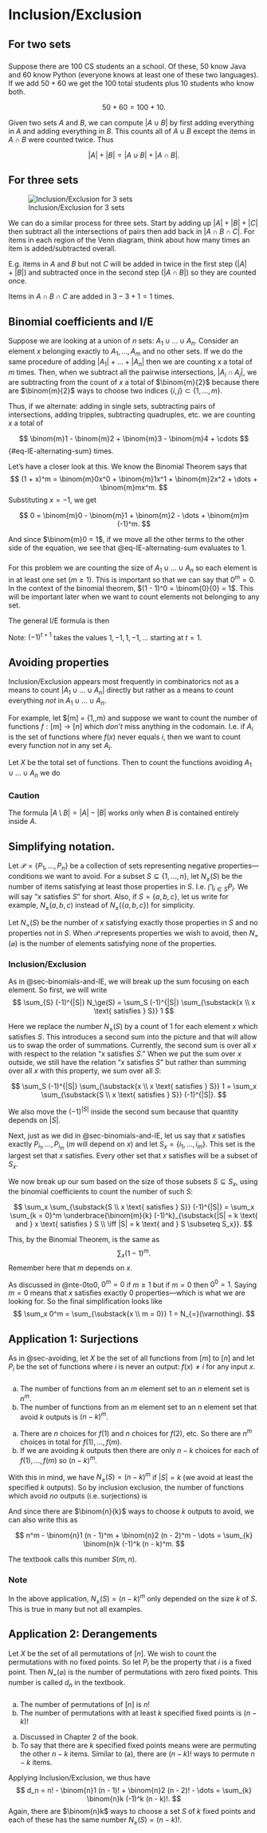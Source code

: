 # Inclusion/Exclusion

## For two sets

::: {#exm-two-sets}
###
Suppose there are $100$ CS students an a school. Of these, $50$ know Java and $60$ know Python (everyone knows at least one of these two languages). If we add $50 + 60$ we get the $100$ total students plus $10$ students who know both.

$$
50 + 60 = 100 + 10.
$$
:::

Given two sets $A$ and $B$, we can compute $|A \cup B|$ by first adding everything in $A$ and adding everything in $B$. This counts all of $A \cup B$ except the items in $A \cap B$ were counted twice. Thus

$$
|A| + |B| = |A \cup B| + |A \cap B|.
$$

## For three sets

![Inclusion/Exclusion for 3 sets](../i/Inclusion-exclusion-3sets.png)

We can do a similar process for three sets. Start by adding up $|A| + |B| + |C|$ then subtract all the intersections of pairs then add back in $|A \cap B \cap C|$. For items in each region of the Venn diagram, think about how many times an item is added/subtracted overall.

E.g. items in $A$ and $B$ but not $C$ will be added in twice in the first step ($|A| + |B|$) and subtracted once in the second step ($|A \cap B|$) so they are counted once.

Items in $A \cap B \cap C$ are added in $3 - 3 + 1 = 1$ times.

## Binomial coefficients and I/E {#sec-binomials-and-IE}

Suppose we are looking at a union of $n$ sets: $A_1 \cup \dots \cup A_n$. Consider an element $x$ belonging exactly to $A_1, \dots, A_m$ and no other sets. If we do the same procedure of adding $|A_1| + \dots + |A_n|$ then we are counting $x$ a total of $m$ times. Then, when we subtract all the pairwise intersections, $|A_i \cap A_j|$, we are subtracting from the count of $x$ a total of $\binom{m}{2}$ because there are $\binom{m}{2}$ ways to choose two indices $\{i, j\} \subset \{1, \dots, m\}$.

Thus, if we alternate: adding in single sets, subtracting pairs of intersections, adding tripples, subtracting quadruples, etc. we are counting $x$ a total of

$$
\binom{m}1 - \binom{m}2 + \binom{m}3 -  \binom{m}4 + \cdots
$$ {#eq-IE-alternating-sum}
times.

Let's have a closer look at this. We know the Binomial Theorem says that
$$
(1 + x)^m = \binom{m}0x^0 + \binom{m}1x^1 + \binom{m}2x^2 + \dots + \binom{m}mx^m.
$$
Substituting $x = -1$, we get

$$
0 = \binom{m}0 - \binom{m}1 + \binom{m}2 - \dots + \binom{m}m (-1)^m.
$$

And since $\binom{m}0 = 1$, if we move all the other terms to the other side of the equation, we see that @eq-IE-alternating-sum evaluates to $1$.

::: {#nte-0to0 .callout-note}
###
For this problem we are counting the size of $A_1 \cup \dots \cup A_n$ so each element is in at least one set ($m \ge 1$). This is important so that we can say that $0^m = 0$. In the context of the binomial theorem, $(1 - 1)^0 = \binom{0}{0} = 1$. This will be important later when we want to count elements not belonging to any set.
:::

The general I/E formula is then

\begin{align*}
|A_1 \cup \dots \cup A_n| &= \sum_i |A_i| - \sum_{i < j} |A_i \cap A_j| + \sum_{i < j < k} |A_i \cap A_j \cap A_k| - \dots \\
&= \sum_{t = 1}^n (-1)^{t + 1} \sum_{i_1 < \dots < i_t} |A_{i_1} \cap \dots \cap A_{i_t}|.
\end{align*}

Note: $(-1)^{t + 1}$ takes the values $1, -1, 1, -1, \dots$ starting at $t = 1$.

## Avoiding properties {#sec-avoiding}

Inclusion/Exclusion appears most frequently in combinatorics not as a means to count $|A_1 \cup \dots \cup A_n|$ directly but rather as a means to count everything *not* in $A_1 \cup \dots \cup A_n$.

For example, let $[m] = \{1,\dots,m\} and suppose we want to count the number of functions $f : [m] \to [n]$ which *don't* miss anything in the codomain. I.e. if $A_i$ is the set of functions where $f(x)$ never equals $i$, then we want to count every function *not* in any set $A_i$.

Let $X$ be the total set of functions. Then to count the functions avoiding $A_1 \cup \dots \cup A_n$ we do

\begin{align*}
|X \setminus (A_1 \cup \dots A_n)| &= |X| - |A_1 \cup \dots A_n| \\
&= |X| - \sum_i |A_i| + \sum_{i < j} |A_i \cap A_j| - \cdots
\end{align*}

::: {.callout-caution}
### Caution
The formula $|A \setminus B| = |A| - |B|$ works only when $B$ is contained entirely inside $A$.
:::

## Simplifying notation.

Let $\mathscr{P} = \{P_1, \dots, P_n\}$ be a collection of sets representing negative properties---conditions we want to avoid. For a subset $S \subseteq \{1,\dots,n\}$, let $N_\ge(S)$ be the number of items satisfying at least those properties in $S$. I.e. $\bigcap_{i \in S} P_i$. We will say "$x$ satisfies $S$" for short. Also, if $S = \{a,b,c\}$, let us write for example, $N_\ge(a,b,c)$ instead of $N_\ge(\{a,b,c\})$ for simplicity.

Let $N_{=}(S)$ be the number of $x$ satisfying exactly those properties in $S$ and no properties not in $S$. When $\mathscr{P}$ represents properties we wish to avoid, then $N_{=}(\varnothing)$ is the number of elements satisfying none of the properties.

::: {#thm-inclusion-exclusion}
### Inclusion/Exclusion
\begin{align*}
N_{=}(\varnothing) &= N_{\ge}(\varnothing) - \sum_i N_\ge(i) + \sum_{i < j} N_\ge(i,j) - \cdots \\
&= \sum_{S} (-1)^{|S|} N_\ge(S).
\end{align*}
:::

::: {.proof}
As in @sec-binomials-and-IE, we will break up the sum focusing on each element. So first, we will write
$$
\sum_{S} (-1)^{|S|} N_\ge(S) = \sum_S (-1)^{|S|} \sum_{\substack{x \\ x \text{ satisfies } S}} 1
$$

Here we replace the number $N_\ge(S)$ by a count of $1$ for each element $x$ which satisfies $S$. This introduces a second sum into the picture and that will allow us to swap the order of summations. Currently, the second sum is over all $x$ with respect to the relation "$x$ satisfies $S$." When we put the sum over $x$ outside, we still have the relation "$x$ satisfies $S$" but rather than summing over all $x$ with this property, we sum over all $S$:

$$
\sum_S (-1)^{|S|} \sum_{\substack{x \\ x \text{ satisfies } S}} 1 = \sum_x \sum_{\substack{S \\ x \text{ satisfies } S}} (-1)^{|S|}.
$$

We also move the $(-1)^|S|$ inside the second sum because that quantity depends on $|S|$.

Next, just as we did in @sec-binomials-and-IE, let us say that $x$ satisfies exactly $P_{i_1}, \dots, P_{i_m}$ ($m$ will depend on $x$) and let $S_x = \{i_1, \dots, i_m\}$. This set is the largest set that $x$ satisfies. Every other set that $x$ satisfies will be a subset of $S_x$.

We now break up our sum based on the size of those subsets $S \subseteq S_x$, using the binomial coefficients to count the number of such $S$:

$$
\sum_x \sum_{\substack{S \\ x \text{ satisfies } S}} (-1)^{|S|} = \sum_x \sum_{k = 0}^m \underbrace{\binom{m}{k} (-1)^k}_{\substack{|S| = k \text{ and } x \text{ satisfies } S \\ \iff |S| = k \text{ and } S \subseteq S_x}}.
$$

This, by the Binomial Theorem, is the same as
$$
\sum_x (1 - 1)^m.
$$
Remember here that $m$ depends on $x$.

As discussed in @nte-0to0, $0^m = 0$ if $m \ge 1$ but if $m = 0$ then $0^0 = 1$. Saying $m = 0$ means that $x$ satisfies exactly $0$ properties---which is what we are looking for. So the final simplification looks like
$$
\sum_x 0^m = \sum_{\substack{x \\ m = 0}} 1 = N_{=}(\varnothing).
$$
:::

## Application 1: Surjections

As in @sec-avoiding, let $X$ be the set of all functions from $[m]$ to $[n]$ and let $P_i$ be the set of functions where $i$ is never an output: $f(x) \neq i$ for any input $x$.

::: {#lem-functions-missing-k}
###
a) The number of functions from an $m$ element set to an $n$ element set is $n^m$.
b) The number of functions from an $m$ element set to an $n$ element set that avoid $k$ outputs is $(n - k)^m$. 
:::

::: {.proof}
a) There are $n$ choices for $f(1)$ and $n$ choices for $f(2)$, etc. So there are $n^m$ choices in total for $f(1), \dots, f(m)$.
b) If we are avoiding $k$ outputs then there are only $n - k$ choices for each of $f(1),\dots,f(m)$ so $(n - k)^m$.
:::

With this in mind, we have $N_\ge(S) = (n - k)^m$ if $|S| = k$ (we avoid at least the specified $k$ outputs). So by inclusion exclusion, the number of functions which avoid *no* outputs (i.e. surjections) is

\begin{align*}
&N_\ge(\varnothing) - \sum_i N_\ge(i) + \sum_{i < j} N_\ge(i,j) - \cdots \\
&\hspace{4em} = n^m - \sum_i (n - 1)^m + \sum_{i < j} (n - 2)^m - \cdots.
\end{align*}

And since there are $\binom{n}{k}$ ways to choose $k$ outputs to avoid, we can also write this as

$$
n^m - \binom{n}1 (n - 1)^m + \binom{n}2 (n - 2)^m - \dots = \sum_{k} \binom{n}k (-1)^k (n - k)^m.
$$

The textbook calls this number $S(m,n)$.

::: {.callout-note}
### Note
In the above application, $N_\ge(S) = (n - k)^m$ only depended on the size $k$ of $S$. This is true in many but not all examples.
:::

## Application 2: Derangements

Let $X$ be the set of all permutations of $[n]$. We wish to count the permutations with no fixed points. So let $P_i$ be the property that $i$ is a fixed point. Then $N_{=}(\varnothing)$ is the number of permutations with zero fixed points. This number is called $d_n$ in the textbook.

::: {#lem-k-fixedpoints}
###
a) The number of permutations of $[n]$ is $n!$
b) The number of permutations with at least $k$ specified fixed points is $(n - k)!$
:::

::: {.proof}
a) Discussed in Chapter 2 of the book.
b) To say that there are $k$ specified fixed points means were are permuting the other $n - k$ items. Similar to (a), there are $(n - k)!$ ways to permute $n - k$ items.
:::

Applying Inclusion/Exclusion, we thus have
$$
d_n = n! - \binom{n}1 (n - 1)! + \binom{n}2 (n - 2)! - \dots = \sum_{k} \binom{n}k (-1)^k (n - k)!.
$$
Again, there are $\binom{n}k$ ways to choose a set $S$ of $k$ fixed points and each of these has the same number $N_\ge(S) = (n - k)!$.
